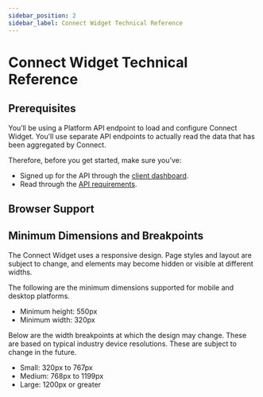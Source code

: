 ```yaml
---
sidebar_position: 2
sidebar_label: Connect Widget Technical Reference
---
```



# Connect Widget Technical Reference

## Prerequisites

You’ll be using a Platform API endpoint to load and configure Connect Widget. You’ll use separate API endpoints to actually read the data that has been aggregated by Connect.

Therefore, before you get started, make sure you’ve:

* Signed up for the API through the [client dashboard](xxx).
* Read through the [API requirements](xxx).

## Browser Support

<BrowserSupport />

## Minimum Dimensions and Breakpoints

The Connect Widget uses a responsive design. Page styles and layout are subject to change, and elements may become hidden or visible at different widths.

The following are the minimum dimensions supported for mobile and desktop platforms.

* Minimum height: 550px
* Minimum width: 320px

Below are the width breakpoints at which the design may change. These are based on typical industry device resolutions. These are subject to change in the future.

* Small: 320px to 767px
* Medium: 768px to 1199px
* Large: 1200px or greater




